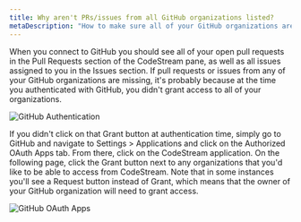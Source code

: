 ```yaml
---
title: Why aren't PRs/issues from all GitHub organizations listed?
metaDescription: "How to make sure all of your GitHub organizations are listed in CodeStream."
---
```


When you connect to GitHub you should see all of your open pull requests in the
Pull Requests section of the CodeStream pane, as well as all issues assigned to
you in the Issues section. If pull requests or issues from any of your GitHub
organizations are missing, it's probably because at the time you authenticated
with GitHub, you didn't grant access to all of your organizations.

![GitHub Authentication](/images/GitHubAuth.png)

If you didn't click on that Grant button at authentication time, simply go to
GitHub and navigate to Settings > Applications and click on the Authorized OAuth
Apps tab. From there, click on the CodeStream application. On the following
page, click the Grant button next to any organizations that you'd like to be
able to access from CodeStream. Note that in some instances you'll see a Request
button instead of Grant, which means that the owner of your GitHub organization
will need to grant access.

![GitHub OAuth Apps](/images/GitHubOAuthApps.png)